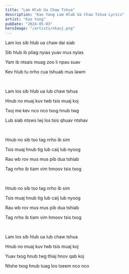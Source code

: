 ```yaml
---
title: "Lam Hlub Ua Chaw Tshua"
description: "Kao Yang Lam Hlub Ua Chaw Tshua Lyrics"
artist: "Kao Yang"
pubDate: "2024-05-03"
heroImage: "/artists/nkauj.png"
---
```


Lam los sib hlub ua chaw dai siab

Sib hlub ib pliag nyias yuav mus nyias

Yam ib ntsais muag zoo li npau suav

Kev hlub tu nrho cua tshuab mus lawm

<br />

Lam los sib hlub ua lub chaw tshua

Hnub no muaj kuv twb tsis muaj koj

Txoj me kev nco nco txog hnub twg

Lub siab ntsws lwj los tsis qhuav ntshav

<br />

Hnub no sib tso tag nrho ib sim

Tsis muaj hnub tig lub caij lub nyoog

Rau wb rov mus mus pib dua tshiab

Tag nrho ib tiam vim hmoov tsis txog

<br />

Hnub no sib tso tag nrho ib sim

Tsis muaj hnub tig lub caij lub nyoog

Rau wb rov mus mus pib dua tshiab

Tag nrho ib tiam vim hmoov tsis txog

<br />

Lam los sib hlub ua lub chaw tshua

Hnub no muaj kuv twb tsis muaj koj

Yuav txog hnub twg thiaj hnov qab koj

Ntshe txog hnub tuag los tseem nco nco
